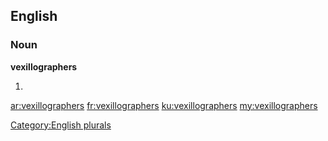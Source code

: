 ==English==

===Noun===
'''vexillographers'''

# {{plural of|[[vexillographer]]}}

[[Category:English plurals]]

[[ar:vexillographers]]
[[fr:vexillographers]]
[[ku:vexillographers]]
[[my:vexillographers]]